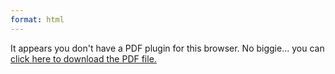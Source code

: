 ```yaml
---
format: html
---
```





```{=html}
<object data="resumeforsite.pdf" type="application/pdf" width="100%" height="100%" style="min-height:100vh;">
    <p>It appears you don't have a PDF plugin for this browser.
    No biggie... you can <a href="resumeforsite.pdf">click here to
    download the PDF file.</a></p>
</object>
```

